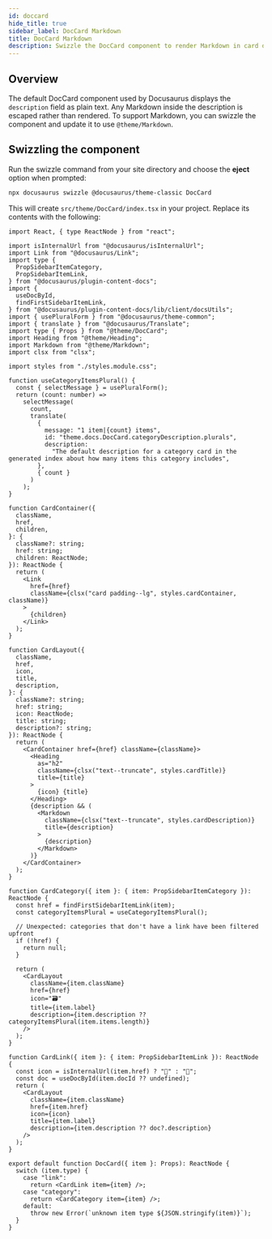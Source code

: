 ```yaml
---
id: doccard
hide_title: true
sidebar_label: DocCard Markdown
title: DocCard Markdown
description: Swizzle the DocCard component to render Markdown in card descriptions.
---
```


## Overview

The default DocCard component used by Docusaurus displays the `description` field
as plain text. Any Markdown inside the description is escaped rather than
rendered. To support Markdown, you can swizzle the component and update it to use
`@theme/Markdown`.

## Swizzling the component

Run the swizzle command from your site directory and choose the **eject** option
when prompted:

```bash
npx docusaurus swizzle @docusaurus/theme-classic DocCard
```

This will create `src/theme/DocCard/index.tsx` in your project. Replace its
contents with the following:

```tsx title="src/theme/DocCard/index.tsx"
import React, { type ReactNode } from "react";

import isInternalUrl from "@docusaurus/isInternalUrl";
import Link from "@docusaurus/Link";
import type {
  PropSidebarItemCategory,
  PropSidebarItemLink,
} from "@docusaurus/plugin-content-docs";
import {
  useDocById,
  findFirstSidebarItemLink,
} from "@docusaurus/plugin-content-docs/lib/client/docsUtils";
import { usePluralForm } from "@docusaurus/theme-common";
import { translate } from "@docusaurus/Translate";
import type { Props } from "@theme/DocCard";
import Heading from "@theme/Heading";
import Markdown from "@theme/Markdown";
import clsx from "clsx";

import styles from "./styles.module.css";

function useCategoryItemsPlural() {
  const { selectMessage } = usePluralForm();
  return (count: number) =>
    selectMessage(
      count,
      translate(
        {
          message: "1 item|{count} items",
          id: "theme.docs.DocCard.categoryDescription.plurals",
          description:
            "The default description for a category card in the generated index about how many items this category includes",
        },
        { count }
      )
    );
}

function CardContainer({
  className,
  href,
  children,
}: {
  className?: string;
  href: string;
  children: ReactNode;
}): ReactNode {
  return (
    <Link
      href={href}
      className={clsx("card padding--lg", styles.cardContainer, className)}
    >
      {children}
    </Link>
  );
}

function CardLayout({
  className,
  href,
  icon,
  title,
  description,
}: {
  className?: string;
  href: string;
  icon: ReactNode;
  title: string;
  description?: string;
}): ReactNode {
  return (
    <CardContainer href={href} className={className}>
      <Heading
        as="h2"
        className={clsx("text--truncate", styles.cardTitle)}
        title={title}
      >
        {icon} {title}
      </Heading>
      {description && (
        <Markdown
          className={clsx("text--truncate", styles.cardDescription)}
          title={description}
        >
          {description}
        </Markdown>
      )}
    </CardContainer>
  );
}

function CardCategory({ item }: { item: PropSidebarItemCategory }): ReactNode {
  const href = findFirstSidebarItemLink(item);
  const categoryItemsPlural = useCategoryItemsPlural();

  // Unexpected: categories that don't have a link have been filtered upfront
  if (!href) {
    return null;
  }

  return (
    <CardLayout
      className={item.className}
      href={href}
      icon="🗃️"
      title={item.label}
      description={item.description ?? categoryItemsPlural(item.items.length)}
    />
  );
}

function CardLink({ item }: { item: PropSidebarItemLink }): ReactNode {
  const icon = isInternalUrl(item.href) ? "📄️" : "🔗";
  const doc = useDocById(item.docId ?? undefined);
  return (
    <CardLayout
      className={item.className}
      href={item.href}
      icon={icon}
      title={item.label}
      description={item.description ?? doc?.description}
    />
  );
}

export default function DocCard({ item }: Props): ReactNode {
  switch (item.type) {
    case "link":
      return <CardLink item={item} />;
    case "category":
      return <CardCategory item={item} />;
    default:
      throw new Error(`unknown item type ${JSON.stringify(item)}`);
  }
}
```

